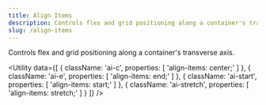 ```yaml
---
title: Align Items
description: Controls flex and grid positioning along a container's transverse axis.
slug: /align-items
---
```



Controls flex and grid positioning along a container's transverse axis.

<Utility
  data={[
    {
      className: 'ai-c',
      properties: [
        'align-items: center;'
      ]
    },
    {
      className: 'ai-e',
      properties: [
        'align-items: end;'
      ]
    },
    {
      className: 'ai-start',
      properties: [
        'align-items: start;'
      ]
    },
    {
      className: 'ai-stretch',
      properties: [
        'align-items: stretch;'
      ]
    }
  ]}
/>